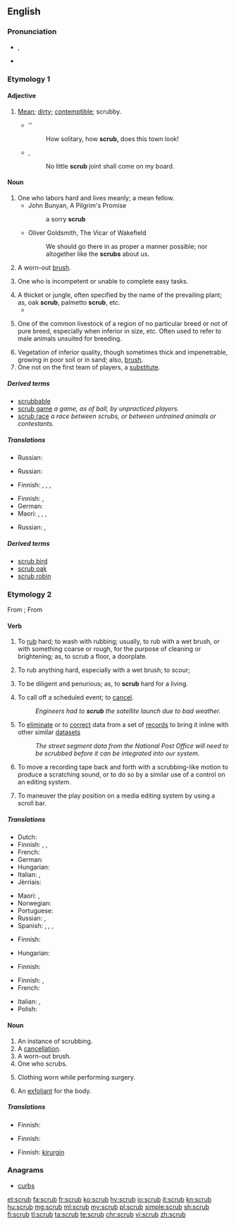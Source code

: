 {{wikipedia|dab=scrub}}
==English==

===Pronunciation===
* {{enPR|skrŭb}}, {{IPA|/skɹʌb/|lang=en}}
* {{rhymes|ʌb|lang=en}}

===Etymology 1===
{{etystub}}

====Adjective====
{{en-adj}}

# [[mean|Mean]]; [[dirty]]; [[contemptible]]; scrubby.
#* {{rfdate}}'' {{w|Walpole}}
#*: How solitary, how '''scrub,''' does this town look!
#* {{rfdate}}, {{w|Jonathan Swift}}
#*: No little '''scrub''' joint shall come on my board.

====Noun====
{{en-noun}}

# One who labors hard and lives meanly; a mean fellow.
#* John Bunyan, A Pilgrim's Promise
#*: a sorry '''scrub'''
#* Oliver Goldsmith, The Vicar of Wakefield
#*: We should go there in as proper a manner possible; nor altogether like the '''scrubs''' about us.
# A worn-out [[brush]].
#: {{rfquotek|Ainsworth}}
# One who is incompetent or unable to complete easy tasks.
#: {{usex|You are such a '''scrub'''! Instead of washing the dishes you put the used food on your face!|lang=en}}
# A thicket or jungle, often specified by the name of the prevailing plant; as, oak '''scrub''', palmetto '''scrub''', etc.
#* {{quote-book|year=1913|author={{w|Joseph C. Lincoln}}|chapter=1
|title=[http://openlibrary.org/works/OL5535161W Mr. Pratt's Patients]|chapter=1
|passage=I stumbled along through the young pines and huckleberry bushes. Pretty soon I struck into a sort of path that, I cal'lated, might lead to the road I was hunting for. It twisted and turned, and, the first thing I knew, made a sudden bend around a bunch of bayberry '''scrub''' and opened out into a big clear space like a lawn.}}
# {{context|US|stock breeding|lang=en}} One of the common livestock of a region of no particular breed or not of pure breed, especially when inferior in size, etc. Often used to refer to male animals unsuited for breeding.
# Vegetation of inferior quality, though sometimes thick and impenetrable, growing in poor soil or in sand; also, [[brush]].
# One not on the first team of players, a [[substitute]].

=====Derived terms=====
* [[scrubbable]]
* [[scrub game]] ''a game, as of ball, by unpracticed players.''
* [[scrub race]] ''a race between scrubs, or between untrained animals or contestants.''

=====Translations=====
{{trans-top|one who labors hard and lives meanly; a mean fellow}}
{{trans-mid}}
* Russian: {{t+|ru|ничто́жество|n|sc=Cyrl}}
{{trans-bottom}}

{{trans-top|something small and mean}}
{{trans-mid}}
* Russian: {{t+|ru|замо́рыш|m|sc=Cyrl}}
{{trans-bottom}}

{{trans-top|a thicket or jungle}}
* Finnish: {{t+|fi|pensaikko}}, {{t|fi|pusikko}}, {{t+|fi|puska}}, {{t+|fi|tiheikkö}}
{{trans-mid}}
{{trans-bottom}}

{{trans-top|one of the common livestock of a region of no particular breed or not of pure breed}}
{{trans-mid}}
{{trans-bottom}}

{{trans-top|vegetation of inferior quality}}
* Finnish: {{t+|fi|puska}}, {{t|fi|pöheikkö}}
* German: {{t+|de|Gestrüpp|n}}
* Maori: {{t|mi|taekai}}, {{t|mi|ururua}}, {{t|mi|tahuere}}, {{t|mi|mōheuheu}}
{{trans-mid}}
* Russian: {{t+|ru|скраб|m|sc=Cyrl}}, {{t+|ru|куста́рник|m|sc=Cyrl}}
{{trans-bottom}}

=====Derived terms=====
* [[scrub bird]]
* [[scrub oak]]
* [[scrub robin]]

===Etymology 2===
From {{etyl|enm|en}} {{term|scrobben||groom a horse with a [[currycomb]]|lang=enm}}; From {{etyl|dum|en}} {{term|schrobben||clean by scrubbing|lang=dum}}

====Verb====
{{en-verb|scrubb|ing}}

# {{context|transitive|lang=en}} To [[rub]] hard; to wash with rubbing; usually, to rub with a wet brush, or with something coarse or rough, for the purpose of cleaning or brightening; as, to scrub a floor, a doorplate.
# {{context|intransitive|lang=en}} To rub anything hard, especially with a wet brush; to scour;
# {{context|intransitive|figuratively|lang=en}} To be diligent and penurious; as, to '''scrub''' hard for a living.
# {{context|transitive|lang=en}} To call off a scheduled event; to [[cancel]].
#: ''Engineers had to '''scrub''' the satellite launch due to bad weather.''
# {{context|databases|transitive|lang=en}} To [[eliminate]] or to [[correct]] data from a set of [[record]]s to bring it inline with other similar [[dataset]]s
#: ''The street segment data from the National Post Office will need to be scrubbed before it can be integrated into our system.''
# {{context|audio|lang=en}} To move a recording tape back and forth with a scrubbing-like motion to produce a scratching sound, or to do so by a similar use of a control on an editing system.
# {{context|audio|video|lang=en}} To maneuver the play position on a media editing system by using a scroll bar.

=====Translations=====
{{trans-top|to rub hard}}
* Dutch: {{t+|nl|schrobben}}
* Finnish: {{t|fi|jynssätä}}, {{t|fi|jyystää}}, {{t|fi|kuurata}}
* French: {{t+|fr|crosser}}
* German: {{t|de|scheuern}}
* Hungarian: {{t+|hu|sikál}}
* Italian: {{t|it|sfregare}}, {{t+|it|strofinare}}
* Jèrriais: {{t|roa-jer|scrober}}
{{trans-mid}}
* Maori: {{t|mi|ūkui}}, {{t|mi|kōmukumuku}}
* Norwegian: {{t|no|skrubbe}}
* Portuguese: {{t+|pt|esfregar}}
* Russian: {{t+|ru|скрести́|impf|sc=Cyrl}}, {{t+|ru|дра́ить|impf|sc=Cyrl}}
* Spanish: {{t+|es|fregar}}, {{t+|es|tallar}} {{qualifier|Mexico}}, {{t|es|estregar}}, {{t|es|restregar}}
{{trans-bottom}}

{{trans-top|to rub anything hard}}
* Finnish: {{t|fi|jynssätä}}
{{trans-mid}}
* Hungarian: {{t+|hu|sikál}}
{{trans-bottom}}

{{trans-top|to be diligent and penurious}}
* Finnish: {{t|fi|puurtaa}}
{{trans-mid}}
{{trans-bottom}}

{{trans-top|to call off a scheduled event; to cancel}}
* Finnish: {{t|fi|perua}}, {{t+|fi|peruuttaa}}
* French: {{t+|fr|annuler}}
{{trans-mid}}
* Italian: {{t+|it|disdire}}, {{t+|it|annullare}}
* Polish: {{t+|pl|odwołać}}
{{trans-bottom}}

====Noun====
{{en-noun}}

# An instance of scrubbing.
# A [[cancellation]].
# A worn-out brush.
# One who scrubs.
# {{context|medicine|in the plural|lang=en}} Clothing worn while performing surgery.
# An [[exfoliant]] for the body.

=====Translations=====
{{trans-top|instance of scrubbing}}
* Finnish: {{t|fi|jynssäys}}
{{trans-mid}}
{{trans-bottom}}

{{trans-see|cancellation}}

{{trans-top|worn-out brush}}
{{trans-mid}}
{{trans-bottom}}

{{trans-top|one who scrubs}}
* Finnish: {{t|fi|jynssääjä}}
{{trans-mid}}
{{trans-bottom}}

{{trans-top|clothing worn in surgery}}
* Finnish: [[kirurgi#Finnish|kirurgin]] {{t+|fi|asu}}
{{trans-mid}}
{{trans-bottom}}

===Anagrams===

* [[curbs#English|curbs]]

[[et:scrub]]
[[fa:scrub]]
[[fr:scrub]]
[[ko:scrub]]
[[hy:scrub]]
[[io:scrub]]
[[it:scrub]]
[[kn:scrub]]
[[hu:scrub]]
[[mg:scrub]]
[[ml:scrub]]
[[my:scrub]]
[[pl:scrub]]
[[simple:scrub]]
[[sh:scrub]]
[[fi:scrub]]
[[tl:scrub]]
[[ta:scrub]]
[[te:scrub]]
[[chr:scrub]]
[[vi:scrub]]
[[zh:scrub]]